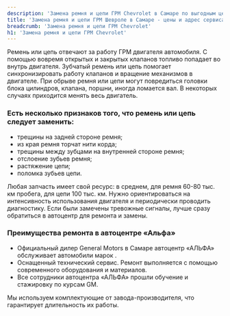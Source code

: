 ```yaml
---
description: 'Замена ремня и цепи ГРМ Chevrolet в Самаре по выгодным ценам в сертифицированном сервисе Шевроле.'
title: 'Замена ремня и цепи ГРМ Шевроле в Самаре - цены и адрес сервиса Chevrolet'
breadcrumb: 'Замена ремня и цепи ГРМ Chevrolet'
h1: 'Замена ремня и цепи ГРМ Chevrolet'
---
```


<p>
	 Ремень или цепь отвечают за работу ГРМ двигателя автомобиля. С помощью вовремя открытых и закрытых клапанов топливо попадает во внутрь двигателя. Зубчатый ремень или цепь помогает синхронизировать работу клапанов и вращение механизмов в двигателе. При обрыве ремня или цепи могут повредиться головки блока цилиндров, клапана, поршни, иногда ломается вал. В некоторых случаях приходится менять весь двигатель.
</p>
<h3>Есть несколько признаков того, что ремень или цепь следует заменить:</h3>
<ul>
	<li>трещины на задней стороне ремня;</li>
	<li>из края ремня торчат нити корда;</li>
	<li>трещины между зубцами на внутренней стороне ремня;</li>
	<li>отслоение зубьев ремня;</li>
	<li>растяжение цепи;</li>
	<li>поломка зубьев цепи.</li>
</ul>
<p>
	 Любая запчасть имеет свой ресурс: в среднем, для ремня 60-80 тыс. км пробега, для цепи 100 тыс. км. Нужно ориентироваться на интенсивность использования двигателя и периодически проводить диагностику. Если были замечены тревожные сигналы, лучше сразу обратиться в автоцентр для ремонта и замены.
</p>
<h3>Преимущества ремонта в автоцентре «Альфа»</h3>
<ul>
	<li>Официальный дилер General Motors в Самаре автоцентр «АЛЬФА» обслуживает автомобили марок <RemontModels />.</li>
	<li>Оснащенный технический сервис. Ремонт выполняется с помощью современного оборудования и материалов.</li>
	<li>Все сотрудники автоцентра «АЛЬФА» прошли обучение и стажировку по курсам GM.</li>
</ul>
<p>
	 Мы используем комплектующие от завода-производителя, что гарантирует длительность их работы.
</p>